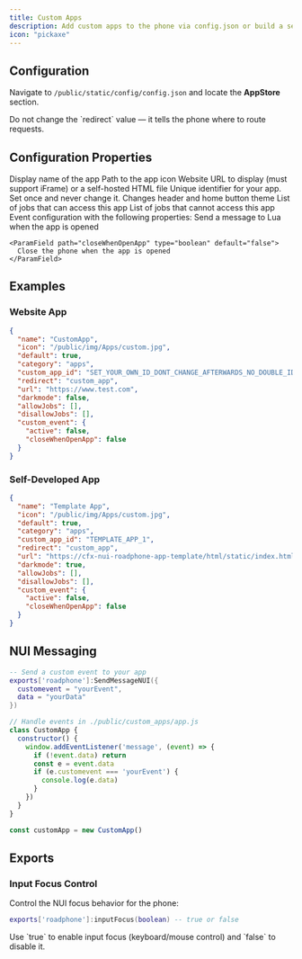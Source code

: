 ```yaml
---
title: Custom Apps
description: Add custom apps to the phone via config.json or build a self-hosted app with NUI messaging
icon: "pickaxe"
---
```


## Configuration

Navigate to `/public/static/config/config.json` and locate the **AppStore** section.

<Warning>
  Do not change the `redirect` value — it tells the phone where to route requests.
</Warning>

## Configuration Properties

<ParamField path="name" type="string" required>
  Display name of the app
</ParamField>

<ParamField path="icon" type="string" required>
  Path to the app icon
</ParamField>

<ParamField path="url" type="string" required>
  Website URL to display (must support iFrame) or a self-hosted HTML file
</ParamField>

<ParamField path="custom_app_id" type="string" required>
  Unique identifier for your app. Set once and never change it.
</ParamField>

<ParamField path="darkmode" type="boolean" default="false">
  Changes header and home button theme
</ParamField>

<ParamField path="allowJobs" type="array">
  List of jobs that can access this app
</ParamField>

<ParamField path="disallowJobs" type="array">
  List of jobs that cannot access this app
</ParamField>

<ParamField path="custom_event" type="object">
  Event configuration with the following properties:

  <Expandable title="Properties">
    <ParamField path="active" type="boolean" default="false">
      Send a message to Lua when the app is opened
    </ParamField>

    <ParamField path="closeWhenOpenApp" type="boolean" default="false">
      Close the phone when the app is opened
    </ParamField>
  </Expandable>
</ParamField>

## Examples

### Website App

```json
{
  "name": "CustomApp",
  "icon": "/public/img/Apps/custom.jpg",
  "default": true,
  "category": "apps",
  "custom_app_id": "SET_YOUR_OWN_ID_DONT_CHANGE_AFTERWARDS_NO_DOUBLE_ID",
  "redirect": "custom_app",
  "url": "https://www.test.com",
  "darkmode": false,
  "allowJobs": [],
  "disallowJobs": [],
  "custom_event": {
    "active": false,
    "closeWhenOpenApp": false
  }
}
```

### Self-Developed App

```json
{
  "name": "Template App",
  "icon": "/public/img/Apps/custom.jpg",
  "default": true,
  "category": "apps",
  "custom_app_id": "TEMPLATE_APP_1",
  "redirect": "custom_app",
  "url": "https://cfx-nui-roadphone-app-template/html/static/index.html",
  "darkmode": true,
  "allowJobs": [],
  "disallowJobs": [],
  "custom_event": {
    "active": false,
    "closeWhenOpenApp": false
  }
}
```

## NUI Messaging

<CodeGroup>

```lua Lua Export
-- Send a custom event to your app
exports['roadphone']:SendMessageNUI({
  customevent = "yourEvent",
  data = "yourData"
})
```

```javascript JavaScript Handler
// Handle events in ./public/custom_apps/app.js
class CustomApp {
  constructor() {
    window.addEventListener('message', (event) => {
      if (!event.data) return
      const e = event.data
      if (e.customevent === 'yourEvent') {
        console.log(e.data)
      }
    })
  }
}

const customApp = new CustomApp()
```

</CodeGroup>

## Exports

### Input Focus Control

Control the NUI focus behavior for the phone:

```lua
exports['roadphone']:inputFocus(boolean) -- true or false
```

<Info>
  Use `true` to enable input focus (keyboard/mouse control) and `false` to disable it.
</Info>
